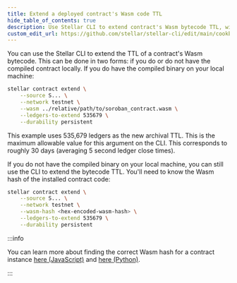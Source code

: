 ```yaml
---
title: Extend a deployed contract's Wasm code TTL
hide_table_of_contents: true
description: Use Stellar CLI to extend contract's Wasm bytecode TTL, with or without local binary
custom_edit_url: https://github.com/stellar/stellar-cli/edit/main/cookbook/extend-contract-wasm.mdx
---
```


You can use the Stellar CLI to extend the TTL of a contract's Wasm bytecode. This can be done in two forms: if you do or do not have the compiled contract locally. If you do have the compiled binary on your local machine:

```bash
stellar contract extend \
    --source S... \
    --network testnet \
    --wasm ../relative/path/to/soroban_contract.wasm \
    --ledgers-to-extend 535679 \
    --durability persistent
```

This example uses 535,679 ledgers as the new archival TTL. This is the maximum allowable value for this argument on the CLI. This corresponds to roughly 30 days (averaging 5 second ledger close times).

If you do not have the compiled binary on your local machine, you can still use the CLI to extend the bytecode TTL. You'll need to know the Wasm hash of the installed contract code:

```bash
stellar contract extend \
    --source S... \
    --network testnet \
    --wasm-hash <hex-encoded-wasm-hash> \
    --ledgers-to-extend 535679 \
    --durability persistent
```

:::info

You can learn more about finding the correct Wasm hash for a contract instance [here (JavaScript)](../rpc/retrieve-contract-code-js.mdx) and [here (Python)](../rpc/retrieve-contract-code-python.mdx).

:::
